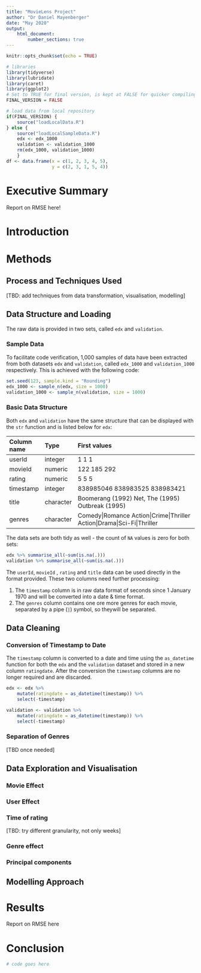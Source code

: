 ```yaml
---
title: "MovieLens Project"
author: "Dr Daniel Mayenberger"
date: "May 2020"
output: 
    html_document:
        number_sections: true
---
```


```r
knitr::opts_chunk$set(echo = TRUE)
```


```r
# libraries
library(tidyverse)
library(lubridate)
library(caret)
library(ggplot2)
# Set to TRUE for final version, is kept at FALSE for quicker compiling
FINAL_VERSION = FALSE

# load data from local repository
if(FINAL_VERSION) {
    source("loadLocalData.R")
} else {
    source("loadLocalSampleData.R")
    edx <- edx_1000
    validation <- validation_1000
    rm(edx_1000, validation_1000)
    }
df <- data.frame(x = c(1, 2, 3, 4, 5),
                 y = c(2, 3, 1, 5, 4))
```


# Executive Summary
Report on RMSE here!

# Introduction

# Methods

## Process and Techniques Used

[TBD: add techniques from data transformation, visualisation, modelling]

## Data Structure and Loading
The raw data is provided in two sets, called `edx` and `validation`.

### Sample Data
To facilitate code verification, 1,000 samples of data have been extracted from
both datasets `edx` and `validation`, called `edx_1000` and `validation_1000`
respectively. This is achieved with the following code:

```r
set.seed(123, sample.kind = "Rounding")
edx_1000 <- sample_n(edx, size = 1000)
validation_1000 <- sample_n(validation, size = 1000)
```

### Basic Data Structure
Both `edx` and `validation` have the same structure that can be displayed with 
the `str` function and is listed below for `edx`:

|Column name   |Type      |First values                                                                                     |
|:---------|:---------|:-----------------------------------------------------------------------------------------------|
|userId    |integer   |1 1 1                                                                                           |
|movieId   |numeric   |122 185 292                                                                                     |
|rating    |numeric   |5 5 5                                                                                           |
|timestamp |integer   |838985046 838983525 838983421                                                                   |
|title     |character |Boomerang (1992) Net, The (1995) Outbreak (1995)                                                |
|genres    |character |Comedy&#124;Romance Action&#124;Crime&#124;Thriller Action&#124;Drama&#124;Sci-Fi&#124;Thriller |


The data sets are both tidy as well - the count of `NA` values is zero for both 
sets:
```r
edx %>% summarise_all(~sum(is.na(.)))
validation %>% summarise_all(~sum(is.na(.)))
```

The `userId`, `movieId` , `rating` and `title` data can be used directly in
the format provided. These two columns need further processing:

1. The `timestamp` column is in raw data format of seconds since 1 January 1970 
and will be converted into a date & time format.
2. The `genres` column contains one ore more genres for each movie, separated
by a pipe (`|`) symbol, so theywill be separated.

## Data Cleaning
### Conversion of Timestamp to Date
The `timestamp` column is converted to a date and time using the `as_datetime`
function for both the `edx` and the `validation` dataset and stored in 
a new column `ratingdate`. After the conversion the `timestamp` columns
are no longer required and are discarded.
```r
edx <- edx %>%
    mutate(ratingdate = as_datetime(timestamp)) %>%
    select(-timestamp)

validation <- validation %>%
    mutate(ratingdate = as_datetime(timestamp)) %>%
    select(-timestamp)
```

### Separation of Genres
[TBD once needed]

## Data Exploration and Visualisation

### Movie Effect

### User Effect

### Time of rating
[TBD: try different granularity, not only weeks]

### Genre effect

### Principal components

## Modelling Approach

# Results
Report on RMSE here


# Conclusion

```r
# code goes here
```

